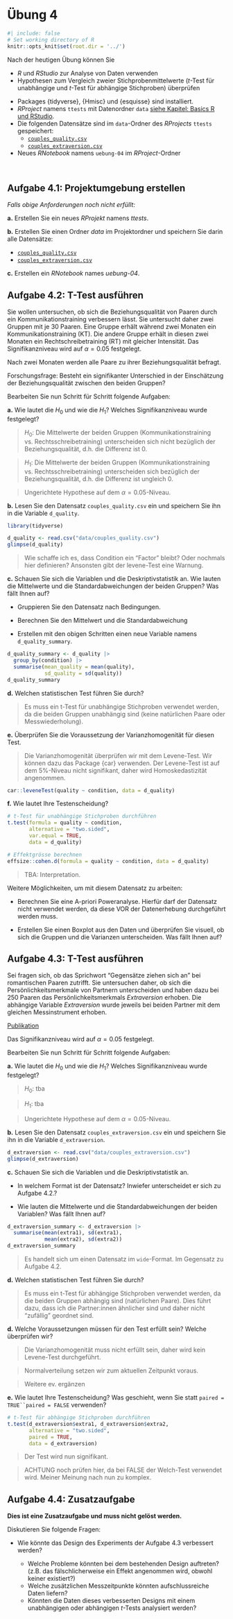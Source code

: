 # Übung 4 {.unnumbered #sec-uebung-04}

```r
#| include: false
# Set working directory of R
knitr::opts_knit$set(root.dir = '../')
```


::: {.callout-note appearance="default" title="Lernziele dieser Übung"}
Nach der heutigen Übung können Sie

- _R_ und _RStudio_ zur Analyse von Daten verwenden
- Hypothesen zum Vergleich zweier Stichprobenmittelwerte (_t_-Test für unabhängige und _t_-Test für abhängige Stichproben) überprüfen
:::

:::{.callout-note appearance="default" title="Voraussetzungen"}

- Packages {tidyverse}, {Hmisc} und {esquisse} sind installiert.
- _RProject_ namens `ttests` mit Datenordner `data` [siehe Kapitel: Basics R und RStudio](https://psylu.github.io/statistik2-fs25/r/rrstudio.html).
- Die folgenden Datensätze sind im `data`-Ordner des _RProjects_ `ttests` gespeichert:
    - [`couples_quality.csv`](../data/couples_quality.csv)
    - [`couples_extraversion.csv`](../data/couples_extraversion.csv)
- Neues _RNotebook_ namens `uebung-04` im _RProject_-Ordner
:::

<br>

## Aufgabe 4.1: Projektumgebung erstellen

_Falls obige Anforderungen noch nicht erfüllt:_

__a.__ Erstellen Sie ein neues _RProjekt_ namens _ttests_.

__b.__ Erstellen Sie einen Ordner _data_ im Projektordner und speichern Sie darin alle Datensätze:

  - [`couples_quality.csv`](../data/couples_quality.csv)
  - [`couples_extraversion.csv`](../data/couples_extraversion.csv)
  
__c.__ Erstellen ein _RNotebook_ names _uebung-04_.


## Aufgabe 4.2: T-Test ausführen

Sie wollen untersuchen, ob sich die Beziehungsqualität von Paaren durch ein Kommunikationstraining verbessern lässt. Sie untersucht daher zwei Gruppen mit je 30 Paaren. Eine Gruppe erhält während zwei Monaten ein Kommunikationstraining (KT). Die andere Gruppe erhält in diesen zwei Monaten ein Rechtschreibetraining (RT) mit gleicher Intensität. Das Signifikanzniveau wird auf $\alpha=0.05$ festgelegt.

Nach zwei Monaten werden alle Paare zu ihrer Beziehungsqualität befragt. 

Forschungsfrage: Besteht ein signifikanter Unterschied in der Einschätzung der Beziehungsqualität zwischen den beiden Gruppen?

Bearbeiten Sie nun Schritt für Schritt folgende Aufgaben: 

__a.__  Wie lautet die $H_0$ und wie die $H_1$? Welches Signifikanzniveau wurde festgelegt?

> $H_0$: Die Mittelwerte der beiden Gruppen (Kommunikationstraining vs. Rechtsschreibetraining) unterscheiden sich nicht bezüglich der Beziehungsqualität, d.h. die Differenz ist 0.  

> $H_1$: Die Mittelwerte der beiden Gruppen (Kommunikationstraining vs. Rechtsschreibetraining) unterscheiden sich bezüglich der Beziehungsqualität, d.h. die Differenz ist ungleich 0.

> Ungerichtete Hypothese auf dem $\alpha=0.05$-Niveau.


__b.__ Lesen Sie den Datensatz `couples_quality.csv` ein und speichern Sie ihn in die Variable `d_quality`. 

```r
library(tidyverse)

d_quality <- read.csv("data/couples_quality.csv")
glimpse(d_quality)
```

> Wie schaffe ich es, dass Condition ein "Factor" bleibt? Oder nochmals hier definieren? Ansonsten gibt der levene-Test eine Warnung. 

__c.__ Schauen Sie sich die Variablen und die Deskriptivstatistik an. Wie lauten die Mittelwerte und die Standardabweichungen der beiden Gruppen? Was fällt Ihnen auf?

:::{.callout-tip appearance="default" title="Tipp" collapse="true"}

- Gruppieren Sie den Datensatz nach Bedingungen.

- Berechnen Sie den Mittelwert und die Standardabweichung

- Erstellen mit den obigen Schritten einen neue Variable namens `d_quality_summary`.

:::


```r
d_quality_summary <- d_quality |>
  group_by(condition) |>
  summarise(mean_quality = mean(quality),
            sd_quality = sd(quality))
d_quality_summary
```


__d.__  Welchen statistischen Test führen Sie durch?

> Es muss ein t-Test für unabhängige Stichproben verwendet werden, da die beiden Gruppen unabhängig sind (keine natürlichen Paare oder Messwiederholung). 

__e.__  Überprüfen Sie die Voraussetzung der Varianzhomogenität für diesen Test. 

> Die Varianzhomogenität überprüfen wir mit dem Levene-Test. Wir können dazu das Package {car} verwenden.
> Der Levene-Test ist auf dem 5%-Niveau nicht signifikant, daher wird Homoskedastizität angenommen. 

```r
car::leveneTest(quality ~ condition, data = d_quality)

```

__f.__  Wie lautet Ihre Testenscheidung?

```r
# t-Test für unabhängige Stichproben durchführen
t.test(formula = quality ~ condition,
       alternative = "two.sided",
       var.equal = TRUE,
       data = d_quality)

```

```r
# Effektgrösse berechnen
effsize::cohen.d(formula = quality ~ condition, data = d_quality)
```
> TBA: Interpretation. 

::: {.callout-tip appearance="default" title="Zusatzaufgaben" collapse=true}

Weitere Möglichkeiten, um mit diesem Datensatz zu arbeiten:

- Berechnen Sie eine A-priori Poweranalyse. Hierfür darf der Datensatz nicht verwendet werden, da diese VOR der Datenerhebung durchgeführt werden muss. 

- Erstellen Sie einen Boxplot aus den Daten und überprüfen Sie visuell, ob sich die Gruppen und die Varianzen unterscheiden. Was fällt Ihnen auf?

:::



## Aufgabe 4.3: T-Test ausführen

Sei fragen sich, ob das Sprichwort "Gegensätze ziehen sich an" bei romantischen Paaren zutrifft. Sie untersuchen daher, ob sich die Persönlichkeitsmerkmale von Partnern unterscheiden und haben dazu bei 250 Paaren das Persönlichkeitsmerkmals _Extraversion_ erhoben. Die abhängige Variable _Extraversion_ wurde jeweils bei beiden Partner mit dem gleichen Messinstrument erhoben. 

<aside> [Publikation](https://journals.sagepub.com/doi/full/10.1177/0265407511431183) </aside>

Das Signifikanzniveau wird auf $\alpha=0.05$ festgelegt.


Bearbeiten Sie nun Schritt für Schritt folgende Aufgaben: 

__a.__  Wie lautet die $H_0$ und wie die $H_1$? Welches Signifikanzniveau wurde festgelegt?

> $H_0$: tba  

> $H_1$: tba

> Ungerichtete Hypothese auf dem $\alpha=0.05$-Niveau.


__b.__ Lesen Sie den Datensatz `couples_extraversion.csv` ein und speichern Sie ihn in die Variable `d_extraversion`. 

```r
d_extraversion <- read.csv("data/couples_extraversion.csv")
glimpse(d_extraversion)
```

__c.__ Schauen Sie sich die Variablen und die Deskriptivstatistik an. 

- In welchem Format ist der Datensatz? Inwiefer unterscheidet er sich zu Aufgabe 4.2.?

- Wie lauten die Mittelwerte und die Standardabweichungen der beiden Variablen? Was fällt Ihnen auf?

```r
d_extraversion_summary <- d_extraversion |>
  summarise(mean(extra1), sd(extra1),
            mean(extra2), sd(extra2))
d_extraversion_summary
```


> Es handelt sich um einen Datensatz im `wide`-Format. Im Gegensatz zu Aufgabe 4.2.


__d.__  Welchen statistischen Test führen Sie durch?

> Es muss ein t-Test für abhängige Stichproben verwendet werden, da die beiden Gruppen abhängig sind (natürlichen Paare). Dies führt dazu, dass ich die Partner:innen ähnlicher sind und daher nicht "zufällig" geordnet sind. 


__d.__  Welche Voraussetzungen müssen für den Test erfüllt sein? Welche überprüfen wir? 

> Die Varianzhomogenität muss nicht erfüllt sein, daher wird kein Levene-Test durchgeführt.

> Normalverteilung setzen wir zum aktuellen Zeitpunkt voraus. 

> Weitere ev. ergänzen


__e.__  Wie lautet Ihre Testenscheidung? Was geschieht, wenn Sie statt `paired = TRUE``paired = FALSE` verwenden?

```r
# t-Test für abhängige Stichproben durchführen
t.test(d_extraversion$extra1, d_extraversion$extra2, 
       alternative = "two.sided",
       paired = TRUE,
       data = d_extraversion)

```
> Der Test wird nun signifikant. 

> ACHTUNG noch prüfen hier, da bei FALSE der Welch-Test verwendet wird. Meiner Meinung nach nun zu komplex. 


## Aufgabe 4.4: Zusatzaufgabe


:::{.callout-tip appearance="default" title="Zusatzaufgaben"}

__Dies ist eine Zusatzaufgabe und muss nicht gelöst werden.__

:::

Diskutieren Sie folgende Fragen:

- Wie könnte das Design des Experiments der Aufgabe 4.3 verbessert werden? 

    - Welche Probleme könnten bei dem bestehenden Design auftreten? (z.B. das fälschlicherweise ein Effekt angenommen wird, obwohl keiner existiert?)
    - Welche zusätzlichen Messzeitpunkte könnten aufschlussreiche Daten liefern?
    - Könnten die Daten dieses verbesserten Designs mit einem unabhängigen oder abhängigen _t_-Tests analysiert werden?



